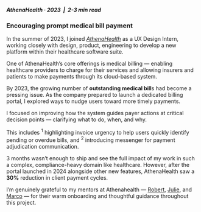 
<div className="max-w-[480px] mx-auto">

##### AthenaHealth · 2023 <span className="text-stone-300 dark:text-zinc-700">&nbsp;|&nbsp;</span> 2-3 min read
### Encouraging prompt medical bill payment 

In the summer of 2023, I joined [*AthenaHealth*](https://www.athenahealth.com/) as a UX Design Intern, working closely with design, product, engineering to develop a new platform within their healthcare software suite.

<Divider variant="gradient" color="stone" spacing="3xl" />

One of AthenaHealth’s core offerings is medical billing — enabling healthcare providers to charge for their services and allowing insurers and patients to make payments through its cloud-based system.

By 2023, the growing number of **outstanding medical bill**s had become a pressing issue. As the company prepared to launch a dedicated billing portal, I explored ways to nudge users toward more timely payments.

I focused on improving how the system guides payer actions at critical decision points — clarifying what to do, when, and why.

<div className="w-screen relative left-1/2 right-1/2 -ml-[50vw] -mr-[50vw] my-20">
  <LabelIndicatorCarousel
    items={[
      { 
        label: "", 
        caption: "Color-coded status tags indicating invoice urgency",
        imageUrl: "https://f5uskgwhyu2fi170.public.blob.vercel-storage.com/athena-1.jpg" 
      },
      { 
        label: "", 
        caption: "Chat-based communication for faster claim resolution",
        imageUrl: "https://f5uskgwhyu2fi170.public.blob.vercel-storage.com/athena-2.jpg"
      },
    ]}
  />
</div>

This includes <sup>1</sup> highlighting invoice urgency to help users quickly identify pending or overdue bills, and <sup>2</sup> introducing messenger for payment adjudication communication.

3 months wasn’t enough to ship and see the full impact of my work in such a complex, compliance-heavy domain like healthcare. However, after the portal launched in 2024 alongside other new features, AthenaHealth saw a **30%** reduction in client payment cycles.

<Divider variant="gradient" color="stone" spacing="3xl" />

I’m genuinely grateful to my mentors at Athenahealth — [Robert](https://www.linkedin.com/in/robertreimann/), [Julie](https://www.linkedin.com/in/julie-marquis/), and [Marco](https://www.linkedin.com/in/marco-milea-a7050850/) — for their warm onboarding and thoughtful guidance throughout this project.

</div>